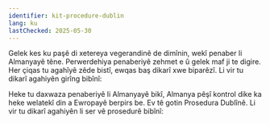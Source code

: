 ```yaml
---
identifier: kit-procedure-dublin
lang: ku
lastChecked: 2025-05-30
---
```


Gelek kes ku paşê di xetereya vegerandinê de dimînin, wekî penaber li Almanyayê têne. Perwerdehiya penaberiyê zehmet e û gelek maf ji te digire. Her çiqas tu agahîyê zêde bistî, ewqas baş dikarî xwe biparêzî. Li vir tu dikarî agahiyên girîng bibînî:

<BlockBox identifier="procedure">
    <Block identifier="procedure" collection="flyers"/>
</BlockBox>

Heke tu daxwaza penaberiyê li Almanyayê bikî, Almanya pêşî kontrol dike ka heke welatekî din a Ewropayê berpirs be. Ev tê gotin Prosedura Dublînê. Li vir tu dikarî agahiyên li ser vê prosedurê bibînî:

<BlockBox identifier="dublin">
    <Block identifier="dublin" collection="flyers"/>
</BlockBox>
